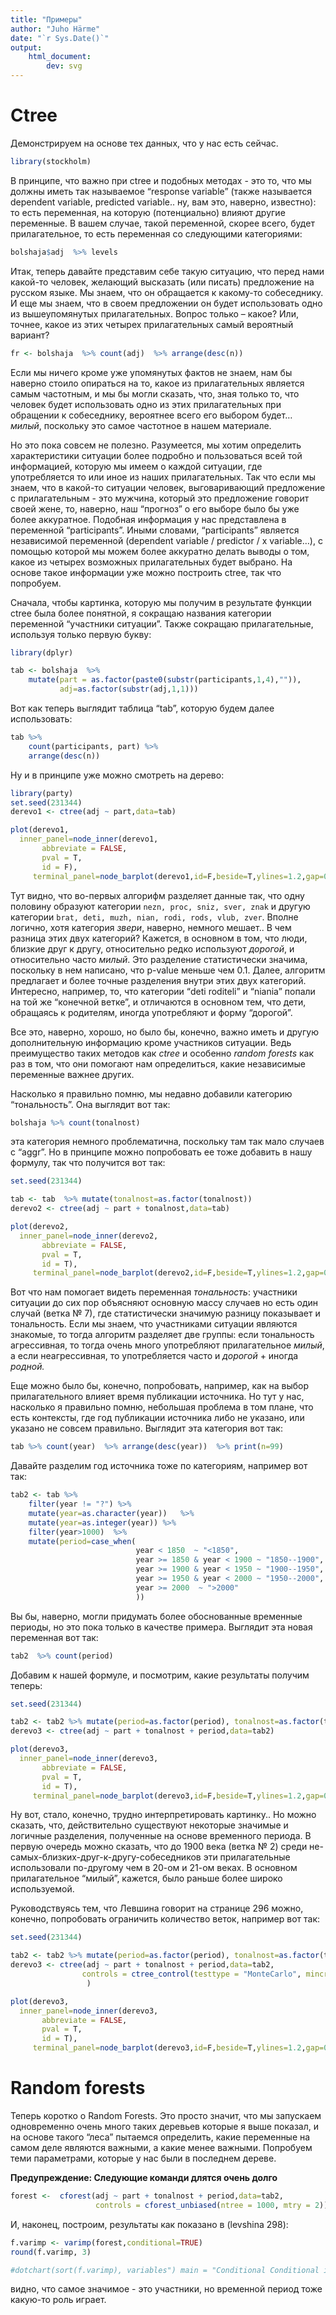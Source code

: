 ```yaml
---
title: "Примеры"
author: "Juho Härme"
date: "`r Sys.Date()`"
output: 
    html_document:
        dev: svg
---
```


# Ctree

Демонстрируем на основе тех данных, что у нас есть сейчас. 

```r

library(stockholm)

```

В принципе, что важно при ctree и подобных методах - это то, что
мы должны иметь так называемое "response variable" (также называется 
dependent variable, predicted variable.. ну, вам это, наверно, известно):
то есть переменная, на которую (потенциально) влияют другие переменные.
В вашем случае, такой переменной, скорее всего, будет прилагательное,
то есть переменная со следующими категориями:

```r

bolshaja$adj  %>% levels

```

Итак, теперь давайте представим себе такую ситуацию, что перед
нами какой-то человек, желающий высказать (или писать) предложение
на русском языке. Мы знаем, что он обращается к какому-то собеседнику.
И еще мы знаем, что в своем предложении он будет использовать
одно из вышеупомянутых прилагательных. Вопрос только -- какое?
Или, точнее, какое из этих четырех прилагательных самый вероятный вариант?


```r

fr <- bolshaja  %>% count(adj)  %>% arrange(desc(n))

```

Если мы ничего кроме уже упомянутых фактов не знаем, нам бы наверно
стоило опираться на то, какое из прилагательных является самым частотным, и 
мы бы могли сказать, что, зная только то, что человек будет использовать
одно из этих прилагательных при обращении к собеседнику, вероятнее всего
его выбором будет...  *милый*, поскольку это самое частотное в нашем
материале.

Но это пока совсем не полезно. Разумеется, мы хотим определить характеристики
ситуации более подробно и пользоваться всей той информацией, которую мы имеем о
каждой ситуации, где употребляется то или иное из наших прилагательных. Так
что если мы знаем, что в какой-то ситуации человек, выговаривающий предложение с
прилагательным - это мужчина, который это предложение говорит своей жене, то,
наверно, наш "прогноз" о его выборе было бы уже более аккуратное. Подобная информация
у нас представлена в переменной "participants". Иными словами, "participants" 
является независимой переменной (dependent variable / predictor / x variable...),
с помощью которой мы можем более аккуратно делать выводы о том, какое из
четырех возможных прилагательных будет выбрано.
На основе такое информации уже можно построить ctree, так что попробуем.

Сначала, чтобы картинка, которую мы получим в результате функции ctree была
более понятной, я сокращаю названия категории переменной "участники ситуации".
Также сокращаю прилагательные, используя только первую букву:

```r

library(dplyr)

tab <- bolshaja  %>% 
    mutate(part = as.factor(paste0(substr(participants,1,4),"")),
           adj=as.factor(substr(adj,1,1)))
```

Вот как теперь выглядит таблица "tab", которую будем далее использовать:

```r

tab %>% 
    count(participants, part) %>% 
    arrange(desc(n)) 

```

Ну и в принципе уже можно смотреть на дерево:

```r

library(party)
set.seed(231344)
derevo1 <- ctree(adj ~ part,data=tab)

plot(derevo1,         
  inner_panel=node_inner(derevo1,
       abbreviate = FALSE,            
       pval = T, 
       id = F),
     terminal_panel=node_barplot(derevo1,id=F,beside=T,ylines=1.2,gap=0,ymax=1))

```


Тут видно, что во-первых алгорифм разделяет данные так, что одну
половину образуют категории `nezn, proc, sniz, sver, znak` и 
другую категории `brat, deti, muzh, nian, rodi, rods, vlub, zver`.
Вполне логично, хотя категория *звери*, наверно, немного мешает..
В чем разница этих двух категорий? Кажется, в основном в том, 
что люди, близкие друг к другу, относительно редко используют
*дорогой*, и относительно часто *милый*. Это разделение статистически
значима, поскольку в нем написано, что p-value меньше чем 0.1.
Далее, алгоритм предлагает и более точные разделения внутри этих двух категорий.
Интересно, например, то, что категории "deti roditeli"
и "niania" попали на той же "конечной ветке", и отличаются в основном тем, что
дети, обращаясь к родителям, иногда употребляют и форму "дорогой".

Все это, наверно, хорошо, но было бы, конечно, важно иметь
и другую дополнительную информацию кроме участников ситуации.
Ведь преимущество таких методов как *ctree* и особенно
*random forests* как раз в том,
что они помогают нам определиться, какие  независимые переменные важнее других.

Насколько я правильно помню, мы недавно добавили категорию "тональность".
Она выглядит вот так:


```r

bolshaja %>% count(tonalnost)


```

эта категория немного проблематична, поскольку там так мало случаев с "aggr".
Но в принципе можно попробовать ее тоже добавить в нашу формулу, так что
получится вот так:


```r

set.seed(231344)

tab <- tab  %>% mutate(tonalnost=as.factor(tonalnost))
derevo2 <- ctree(adj ~ part + tonalnost,data=tab)

plot(derevo2,         
  inner_panel=node_inner(derevo2,
       abbreviate = FALSE,            
       pval = T, 
       id = T),
     terminal_panel=node_barplot(derevo2,id=F,beside=T,ylines=1.2,gap=0,ymax=1))

```

Вот что нам помогает видеть переменная *тональность*: участники ситуации
до сих пор объясняют основную массу случаев но есть один случай (ветка № 7),
где статистически значимую разницу показывает и тональность.
Если мы знаем, что участниками ситуации являются знакомые, то
тогда алгоритм разделяет две группы: если тональность агрессивная, то
тогда очень много употребляют прилагательное *милый*, а если неагрессивная,
то употребляется часто и *дорогой* + иногда *родной.*


Еще можно было бы, конечно, попробовать, например, как 
на выбор прилагательного влияет время публикации источника. Но тут
у нас, насколько я правильно помню, небольшая проблема в том плане,
что есть контексты, где год публикации источника либо не указано,
или указано не совсем правильно. Выглядит эта категория вот так:

```r

tab %>% count(year)  %>% arrange(desc(year))  %>% print(n=99)

```

Давайте разделим год источника тоже по категориям, например вот
так:

```r

tab2 <- tab %>% 
    filter(year != "?") %>% 
    mutate(year=as.character(year))   %>% 
    mutate(year=as.integer(year)) %>% 
    filter(year>1000)  %>% 
    mutate(period=case_when(
                            year < 1850  ~ "<1850",
                            year >= 1850 & year < 1900 ~ "1850--1900",
                            year >= 1900 & year < 1950 ~ "1900--1950",
                            year >= 1950 & year < 2000 ~ "1950--2000",
                            year >= 2000  ~ ">2000"
                            )) 


```

Вы бы, наверно, могли придумать более обоснованные временные периоды,
но это пока только в качестве примера.  Выглядит эта новая переменная
вот так:

```r

tab2  %>% count(period)

```

Добавим к нашей формуле, и посмотрим, какие результаты получим
теперь:


```r

set.seed(231344)

tab2 <- tab2 %>% mutate(period=as.factor(period), tonalnost=as.factor(tonalnost))
derevo3 <- ctree(adj ~ part + tonalnost + period,data=tab2)

plot(derevo3,         
  inner_panel=node_inner(derevo3,
       abbreviate = FALSE,            
       pval = T, 
       id = T),
     terminal_panel=node_barplot(derevo3,id=F,beside=T,ylines=1.2,gap=0,ymax=1))

```

Ну вот, стало, конечно, трудно интерпретировать картинку.. Но можно сказать, что,
действительно существуют некоторые значимые и логичные разделения, полученные
на основе временного периода. В первую очередь можно сказать, что до 1900 века (ветка № 2)
среди не-самых-близких-друг-к-другу-собеседников эти прилагательные использовали
по-другому чем в 20-ом и 21-ом веках. В основном прилагательное "милый", кажется,
было раньше более широко используемой.

Руководствуясь тем, что Левшина говорит на странице 296 можно, конечно,
попробовать ограничить количество веток, например вот так:


```r

set.seed(231344)

tab2 <- tab2 %>% mutate(period=as.factor(period), tonalnost=as.factor(tonalnost))
derevo3 <- ctree(adj ~ part + tonalnost + period,data=tab2, 
                controls = ctree_control(testtype = "MonteCarlo", mincriterion = 0.99, minbucket = 15) 
                 )

plot(derevo3,         
  inner_panel=node_inner(derevo3,
       abbreviate = FALSE,            
       pval = T, 
       id = T),
     terminal_panel=node_barplot(derevo3,id=F,beside=T,ylines=1.2,gap=0,ymax=1))

```


# Random forests


Теперь коротко о Random Forests. Это просто значит, что мы запускаем одновременно
очень много таких деревьев которые я выше показал, и на основе такого "леса"
пытаемся определить, какие переменные на самом деле являются важными, а какие
менее важными. Попробуем теми параметрами, которые у нас были в последнем дереве.

**Предупреждение: Следующие команди длятся очень долго**

```r

forest <-  cforest(adj ~ part + tonalnost + period,data=tab2, 
                   controls = cforest_unbiased(ntree = 1000, mtry = 2))


```


И, наконец, построим, результаты как показано в  (levshina 298):

```r

f.varimp <- varimp(forest,conditional=TRUE)
round(f.varimp, 3)

#dotchart(sort(f.varimp), variables") main = "Conditional Conditional importance of variables 

```

видно, что самое значимое - это участники, но временной период тоже какую-то роль играет.


